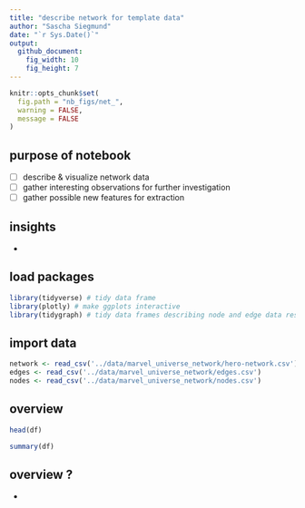 ```yaml
---
title: "describe network for template data"
author: "Sascha Siegmund"
date: "`r Sys.Date()`"
output: 
  github_document:
    fig_width: 10
    fig_height: 7
---
```


```r
knitr::opts_chunk$set(
  fig.path = "nb_figs/net_",
  warning = FALSE,
  message = FALSE
)
```



## purpose of notebook

  - [ ] describe & visualize network data
  - [ ] gather interesting observations for further investigation
  - [ ] gather possible new features for extraction
  
  
## insights 

  - 
  

## load packages

```r
library(tidyverse) # tidy data frame
library(plotly) # make ggplots interactive
library(tidygraph) # tidy data frames describing node and edge data respectively
```


## import data

```r
network <- read_csv('../data/marvel_universe_network/hero-network.csv')
edges <- read_csv('../data/marvel_universe_network/edges.csv')
nodes <- read_csv('../data/marvel_universe_network/nodes.csv')
```


## overview

```r
head(df)
```
```r
summary(df)
```


## overview ?

- 

```r

```










